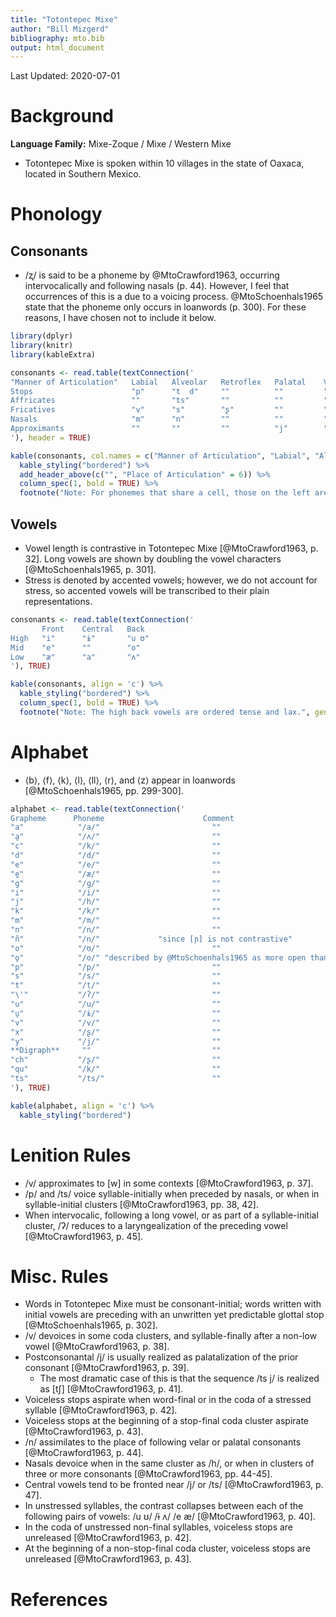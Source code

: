 ```yaml
---
title: "Totontepec Mixe"
author: "Bill Mizgerd"
bibliography: mto.bib
output: html_document
---
```


Last Updated: 2020-07-01

# Background

**Language Family:** Mixe-Zoque / Mixe / Western Mixe

* Totontepec Mixe is spoken within 10 villages in the state of Oaxaca, located in Southern Mexico.

# Phonology

## Consonants

* /ʐ/ is said to be a phoneme by @MtoCrawford1963, occurring intervocalically and following nasals (p. 44). However, I feel that occurrences of this is a due to a voicing process. @MtoSchoenhals1965 state that the phoneme only occurs in loanwords (p. 300). For these reasons, I have chosen not to include it below.

```r

library(dplyr)
library(knitr)
library(kableExtra)

consonants <- read.table(textConnection('
"Manner of Articulation"   Labial   Alveolar   Retroflex   Palatal    Velar   Glottal
Stops                      "p"      "t  d"     ""          ""         "k  ɡ"  "ʔ"
Affricates                 ""       "ts"       ""          ""         ""      ""
Fricatives                 "v"      "s"        "ʂ"         ""         ""      "h"
Nasals                     "m"      "n"        ""          ""         ""      ""
Approximants               ""       ""         ""          "j"        ""      ""
'), header = TRUE)

kable(consonants, col.names = c("Manner of Articulation", "Labial", "Alveolar", "Retroflex", "Palatal", "Velar", "Glottal"), align = 'c') %>%
  kable_styling("bordered") %>%
  add_header_above(c("", "Place of Articulation" = 6)) %>%
  column_spec(1, bold = TRUE) %>%
  footnote("Note: For phonemes that share a cell, those on the left are voiceless, whereas those on the right are voiced.", general_title = "")
```

## Vowels

* Vowel length is contrastive in Totontepec Mixe [@MtoCrawford1963, p. 32]. Long vowels are shown by doubling the vowel characters [@MtoSchoenhals1965, p. 301].
* Stress is denoted by accented vowels; however, we do not account for stress, so accented vowels will be transcribed to their plain representations.

```r
consonants <- read.table(textConnection('
       Front    Central   Back
High   "i"      "ɨ"       "u ʊ"
Mid    "e"      ""        "o"
Low    "æ"      "a"       "ʌ"
'), TRUE)

kable(consonants, align = 'c') %>%
  kable_styling("bordered") %>%
  column_spec(1, bold = TRUE) %>%
  footnote("Note: The high back vowels are ordered tense and lax.", general_title = "")
```

# Alphabet

* ⟨b⟩, ⟨f⟩, ⟨k⟩, ⟨l⟩, ⟨ll⟩, ⟨r⟩, and ⟨z⟩ appear in loanwords [@MtoSchoenhals1965, pp. 299-300].  

```r

alphabet <- read.table(textConnection('
Grapheme      Phoneme                      Comment
"a"            "/a/"                         ""
"a̱"            "/ʌ/"                         ""
"c"            "/k/"                         ""
"d"            "/d/"                         ""
"e"            "/e/"                         ""
"e̱"            "/æ/"                         ""
"g"            "/ɡ/"                         ""
"i"            "/i/"                         ""
"j"            "/h/"                         ""
"k"            "/k/"                         ""
"m"            "/m/"                         ""
"n"            "/n/"                         ""
"ñ"            "/n/"             "since [ɲ] is not contrastive"
"o"            "/ʊ/"                         ""
"o̱"            "/o/" "described by @MtoSchoenhals1965 as more open than ⟨o⟩ (p. 300)"  
"p"            "/p/"                         ""
"s"            "/s/"                         ""
"t"            "/t/"                         ""
"\'"           "/ʔ/"                         ""
"u"            "/u/"                         ""
"u̱"            "/ɨ/"                         ""
"v"            "/v/"                         ""
"x"            "/ʂ/"                         ""
"y"            "/j/"                         ""
**Digraph**     ""                           ""
"ch"           "/ʂ/"                         ""
"qu"           "/k/"                         ""
"ts"           "/ts/"                        ""
'), TRUE)

kable(alphabet, align = 'c') %>%
  kable_styling("bordered")
```

# Lenition Rules

* /v/ approximates to [w] in some contexts [@MtoCrawford1963, p. 37].
* /p/ and /ts/ voice syllable-initially when preceded by nasals, or when in syllable-initial clusters [@MtoCrawford1963, pp. 38, 42].
* When intervocalic, following a long vowel, or as part of a syllable-initial cluster, /ʔ/ reduces to a laryngealization of the preceding vowel [@MtoCrawford1963, p. 45].

# Misc. Rules

* Words in Totontepec Mixe must be consonant-initial; words written with initial vowels are preceding with an unwritten yet predictable glottal stop [@MtoSchoenhals1965, p. 302].
* /v/ devoices in some coda clusters, and syllable-finally after a non-low vowel [@MtoCrawford1963, p. 38].
* Postconsonantal /j/ is usually realized as palatalization of the prior consonant [@MtoCrawford1963, p. 39].
    - The most dramatic case of this is that the sequence /ts j/ is realized as [tʃ] [@MtoCrawford1963, p. 41].
* Voiceless stops aspirate when word-final or in the coda of a stressed syllable [@MtoCrawford1963, p. 42].
* Voiceless stops at the beginning of a stop-final coda cluster aspirate [@MtoCrawford1963, p. 43].
* /n/ assimilates to the place of following velar or palatal consonants [@MtoCrawford1963, p. 44].
* Nasals devoice when in the same cluster as /h/, or when in clusters of three or more consonants [@MtoCrawford1963, pp. 44-45].
* Central vowels tend to be fronted near /j/ or /ts/ [@MtoCrawford1963, p. 47].
* In unstressed syllables, the contrast collapses between each of the following pairs of vowels: /u ʊ/ /ɨ ʌ/ /e æ/ [@MtoCrawford1963, p. 40].
* In the coda of unstressed non-final syllables, voiceless stops are unreleased [@MtoCrawford1963, p. 42].
* At the beginning of a non-stop-final coda cluster, voiceless stops are unreleased [@MtoCrawford1963, p. 43].

# References
